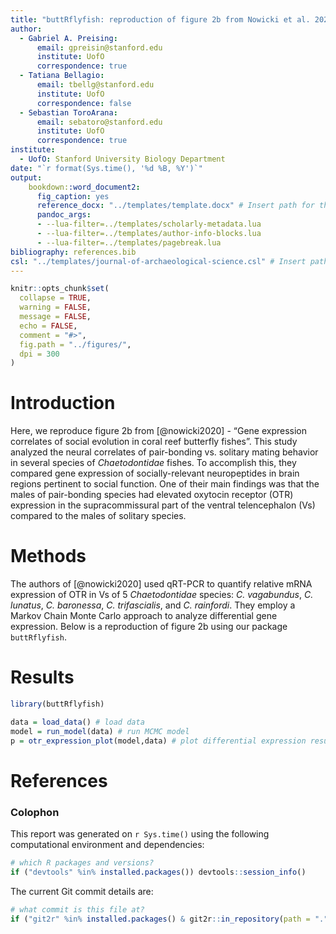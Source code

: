 ```yaml
---
title: "buttRflyfish: reproduction of figure 2b from Nowicki et al. 2020"
author:
  - Gabriel A. Preising:
      email: gpreisin@stanford.edu
      institute: UofO
      correspondence: true
  - Tatiana Bellagio:
      email: tbellg@stanford.edu
      institute: UofO
      correspondence: false
  - Sebastian ToroArana:
      email: sebatoro@stanford.edu
      institute: UofO
      correspondence: true  
institute:
  - UofO: Stanford University Biology Department
date: "`r format(Sys.time(), '%d %B, %Y')`"
output: 
    bookdown::word_document2:
      fig_caption: yes
      reference_docx: "../templates/template.docx" # Insert path for the DOCX file
      pandoc_args:
      - --lua-filter=../templates/scholarly-metadata.lua
      - --lua-filter=../templates/author-info-blocks.lua
      - --lua-filter=../templates/pagebreak.lua
bibliography: references.bib
csl: "../templates/journal-of-archaeological-science.csl" # Insert path for the bib-style
---
```


```r
knitr::opts_chunk$set(
  collapse = TRUE,
  warning = FALSE,
  message = FALSE,
  echo = FALSE,
  comment = "#>",
  fig.path = "../figures/",
  dpi = 300
)

```

<!-- The actual document text starts here: -->

# Introduction
Here, we reproduce figure 2b from [@nowicki2020] - "Gene expression correlates of social evolution in coral reef butterfly fishes". This study analyzed the neural correlates of pair-bonding vs. solitary mating behavior in several species of *Chaetodontidae* fishes. To accomplish this, they compared gene expression of socially-relevant neuropeptides in brain regions pertinent to social function. One of their main findings was that the males of pair-bonding species had elevated oxytocin receptor (OTR) expression in the supracommissural part of the ventral telencephalon (Vs) compared to the males of solitary species.

# Methods
The authors of [@nowicki2020] used qRT-PCR to quantify relative mRNA expression of OTR in Vs of 5 *Chaetodontidae* species: *C. vagabundus*, *C. lunatus*, *C. baronessa*, *C. trifascialis*, and *C. rainfordi*. They employ a Markov Chain Monte Carlo approach to analyze differential gene expression. Below is a reproduction of figure 2b using our package `buttRflyfish`.

# Results

<!-- Here's some example analysis code: -->
```r
library(buttRflyfish)

data = load_data() # load data
model = run_model(data) # run MCMC model
p = otr_expression_plot(model,data) # plot differential expression results

```

# References

<!-- The following line ensures the references appear here for the MS Word or HTML output files, rather than right at the end of the document (this will not work for PDF files):  -->

::: {#refs}
:::

\newpage

### Colophon

This report was generated on `r Sys.time()` using the following computational environment and dependencies:

```r
# which R packages and versions?
if ("devtools" %in% installed.packages()) devtools::session_info()
```

The current Git commit details are:

```r
# what commit is this file at? 
if ("git2r" %in% installed.packages() & git2r::in_repository(path = ".")) git2r::repository(here::here())  
```
